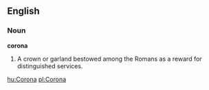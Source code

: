 ==English==

===Noun===

'''corona'''

#A crown or garland bestowed among the Romans as a reward for distinguished services.

[[hu:Corona]]
[[pl:Corona]]